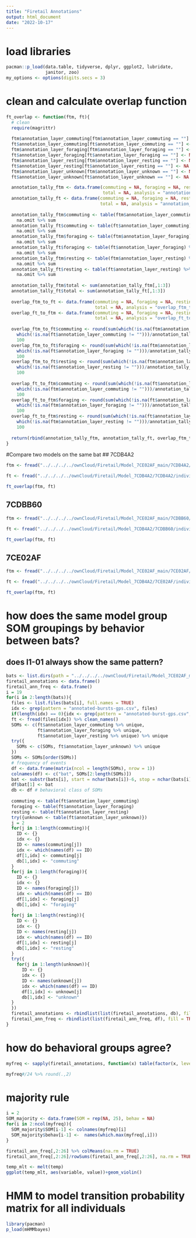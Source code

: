 ```yaml
---
title: "Firetail Annotations"
output: html_document
date: "2022-10-17"
---
```

# load libraries
```r
pacman::p_load(data.table, tidyverse, dplyr, ggplot2, lubridate,
               janitor, zoo)
my_options <- options(digits.secs = 3) 
```



# clean and calculate overlap function
```r
ft_overlap <- function(ftm, ft){
  # clean
  require(magrittr)
  
  ftm$annotation_layer_commuting[ftm$annotation_layer_commuting == ""] <- NA
  ft$annotation_layer_commuting[ft$annotation_layer_commuting == ""] <- NA
  ftm$annotation_layer_foraging[ftm$annotation_layer_foraging == ""] <- NA
  ft$annotation_layer_foraging[ft$annotation_layer_foraging == ""] <- NA
  ftm$annotation_layer_resting[ftm$annotation_layer_resting == ""] <- NA
  ft$annotation_layer_resting[ft$annotation_layer_resting == ""] <- NA
  ftm$annotation_layer_unknown[ftm$annotation_layer_unknown == ""] <- NA
  ft$annotation_layer_unknown[ft$annotation_layer_unknown == ""] <- NA

  annotation_tally_ftm <- data.frame(commuting = NA, foraging = NA, resting = NA,
                                     total = NA, analysis = "annotation_tally_ftm")
  annotation_tally_ft <- data.frame(commuting = NA, foraging = NA, resting = NA,
                                    total = NA, analysis = "annotation_tally_ft")
  
  annotation_tally_ftm$commuting <- table(ftm$annotation_layer_commuting) %>% 
    na.omit %>% sum
  annotation_tally_ft$commuting <- table(ft$annotation_layer_commuting) %>% 
    na.omit %>% sum
  annotation_tally_ftm$foraging <- table(ftm$annotation_layer_foraging) %>% 
    na.omit %>% sum
  annotation_tally_ft$foraging <- table(ft$annotation_layer_foraging) %>% 
    na.omit %>% sum
  annotation_tally_ftm$resting <- table(ftm$annotation_layer_resting) %>% 
    na.omit %>% sum
  annotation_tally_ft$resting <- table(ft$annotation_layer_resting) %>% 
    na.omit %>% sum
  
  annotation_tally_ftm$total <- sum(annotation_tally_ftm[,1:3])
  annotation_tally_ft$total <- sum(annotation_tally_ft[,1:3])
  
  overlap_ftm_to_ft <- data.frame(commuting = NA, foraging = NA, resting = NA, 
                                  total = NA, analysis = "overlap_ftm_to_ft")
  overlap_ft_to_ftm <- data.frame(commuting = NA, foraging = NA, resting = NA,
                                  total = NA, analysis = "overlap_ft_to_ftm")
  
  overlap_ftm_to_ft$commuting <- round(sum(which(!is.na(ftm$annotation_layer_commuting)) %in%
    which(!is.na(ft$annotation_layer_commuting != "")))/annotation_tally_ftm$commuting[1], 3) *
    100
  overlap_ftm_to_ft$foraging <- round(sum(which(!is.na(ftm$annotation_layer_foraging)) %in%
    which(!is.na(ft$annotation_layer_foraging != "")))/annotation_tally_ftm$foraging[1], 3) * 
    100
  overlap_ftm_to_ft$resting <- round(sum(which(!is.na(ftm$annotation_layer_resting)) %in%
    which(!is.na(ft$annotation_layer_resting != "")))/annotation_tally_ftm$resting[1], 3) * 
    100
  
  overlap_ft_to_ftm$commuting <- round(sum(which(!is.na(ft$annotation_layer_commuting)) %in%
    which(!is.na(ftm$annotation_layer_commuting != "")))/annotation_tally_ft$commuting[1], 3) *
    100
  overlap_ft_to_ftm$foraging <- round(sum(which(!is.na(ft$annotation_layer_foraging)) %in%
    which(!is.na(ftm$annotation_layer_foraging != "")))/annotation_tally_ft$foraging[1], 3) *
    100
  overlap_ft_to_ftm$resting <- round(sum(which(!is.na(ft$annotation_layer_resting)) %in%
    which(!is.na(ftm$annotation_layer_resting != "")))/annotation_tally_ft$resting[1], 3) *
    100
  
  return(rbind(annotation_tally_ftm, annotation_tally_ft, overlap_ftm_to_ft, overlap_ft_to_ftm))
}
```

#Compare two models on the same bat
## 7CDB4A2
```r
ftm <- fread("../../../../ownCloud/Firetail/Model_7CE02AF_main/7CDB4A2/individual_7CDB4A2-annotated-bursts-gps.csv") %>% clean_names

ft <- fread("../../../../ownCloud/Firetail/Model_7CDB4A2/7CDB4A2/individual_7CDB4A2-annotated-bursts-gps.csv") %>% clean_names

ft_overlap(ftm, ft)
```

## 7CDBB60
```r
ftm <- fread("../../../../ownCloud/Firetail/Model_7CE02AF_main/7CDBB60/individual_7CDBB60-annotated-bursts-gps.csv") %>% clean_names

ft <- fread("../../../../ownCloud/Firetail/Model_7CDB4A2/7CDBB60/individual_7CDBB60-annotated-bursts-gps.csv") %>% clean_names

ft_overlap(ftm, ft)
```

## 7CE02AF
```r
ftm <- fread("../../../../ownCloud/Firetail/Model_7CE02AF_main/7CE02AF/individual_7CE02AF-annotated-bursts-gps.csv") %>% clean_names

ft <- fread("../../../../ownCloud/Firetail/Model_7CDB4A2/7CE02AF/individual_7CE02AF-annotated-bursts-gps.csv") %>% clean_names

ft_overlap(ftm, ft)
```


# how does the same model group SOM groupings by behavior between bats?
## does l1-01 always show the same pattern?
```r
bats <- list.dirs(path = "../../../../ownCloud/Firetail/Model_7CE02AF_main/")
firetail_annotations <- data.frame()
firetail_ann_freq <- data.frame()
i = 19
for(i in 2:length(bats)){
  files <- list.files(bats[i], full.names = TRUE)
  idx <- grep(pattern = "annotated-bursts-gps.csv", files)
  if(length(idx) == 0){idx <- grep(pattern = "annotated-burst-gps.csv", files)}
  ft <- fread(files[idx]) %>% clean_names()
  SOMs <- c(ft$annotation_layer_commuting %>% unique, 
            ft$annotation_layer_foraging %>% unique, 
            ft$annotation_layer_resting %>% unique) %>% unique
  try({
    SOMs <- c(SOMs, ft$annotation_layer_unknown) %>% unique
  })
  SOMs <- SOMs[order(SOMs)]
  # frequency of events
  df <- data.frame(matrix(ncol = length(SOMs), nrow = 1))
  colnames(df) <- c("bat", SOMs[2:length(SOMs)])
  bat <- substr(bats[i], start = nchar(bats[i])-6, stop = nchar(bats[i]))
  df$bat[1] <- bat
  db <- df # behavioral class of SOMs
  
  commuting <- table(ft$annotation_layer_commuting)
  foraging <- table(ft$annotation_layer_foraging) 
  resting <- table(ft$annotation_layer_resting) 
  try({unknown <- table(ft$annotation_layer_unknown)}) 
  j = 2
  for(j in 1:length(commuting)){
    ID <- {}
    idx <- {}
    ID <- names(commuting[j])
    idx <- which(names(df) == ID)
    df[1,idx] <- commuting[j]
    db[1,idx] <- "commuting"
  }
  for(j in 1:length(foraging)){
    ID <- {}
    idx <- {}
    ID <- names(foraging[j])
    idx <- which(names(df) == ID)
    df[1,idx] <- foraging[j]
    db[1,idx] <- "foraging"
  }
  for(j in 1:length(resting)){
    ID <- {}
    idx <- {}
    ID <- names(resting[j])
    idx <- which(names(df) == ID)
    df[1,idx] <- resting[j]
    db[1,idx] <- "resting"
  }
  try({
    for(j in 1:length(unknown)){
      ID <- {}
      idx <- {}
      ID <- names(unknown[j])
      idx <- which(names(df) == ID)
      df[1,idx] <- unknown[j]
      db[1,idx] <- "unknown"
  }
  })
  firetail_annotations <- rbindlist(list(firetail_annotations, db), fill = TRUE)
  firetail_ann_freq <- rbindlist(list(firetail_ann_freq, df), fill = TRUE)
}
```

# how do behavioral groups agree? 
```r
myfreq <- sapply(firetail_annotations, function(x) table(factor(x, levels=unique(unlist(firetail_annotations))[c(25,26,27,29)], ordered=TRUE)))

myfreq#/24 %>% round(.,2)
```
# majority rule
```r
i = 2
SOM_majority <- data.frame(SOM = rep(NA, 25), behav = NA)
for(i in 2:ncol(myfreq)){
  SOM_majority$SOM[i-1] <- colnames(myfreq)[i]
  SOM_majority$behav[i-1] <-  names(which.max(myfreq[,i]))  
}

```


```r
firetail_ann_freq[,2:26] %>% colMeans(na.rm = TRUE)
firetail_ann_freq[,2:26]/rowSums(firetail_ann_freq[,2:26], na.rm = TRUE) -> temp

temp_mlt <- melt(temp)
ggplot(temp_mlt, aes(variable, value))+geom_violin()
```


# HMM to model transition probability matrix for all individuals
```r
library(pacman)
p_load(mHMMbayes)
```

